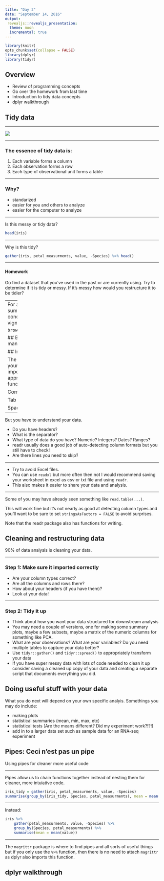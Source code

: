 ```yaml
---
title: "Day 2"
date: "September 14, 2016"
output: 
 revealjs::revealjs_presentation:
  theme: moon
  incremental: true
---
```


```r
library(knitr)
opts_chunk$set(collapse = FALSE)
library(dplyr)
library(tidyr)
```


## Overview  

- Review of programming concepts
- Go over the homework from last time
- Introduction to tidy data concepts
- dplyr walkthrough


## Tidy data

------  

![](racoon.gif)

-----

### The essence of tidy data is:
  
1. Each variable forms a column
2. Each observation forms a row
3. Each type of observational unit forms a table

-----

### Why?

- standarized
- easier for you and others to analyze
- easier for the computer to analyze

-----

Is this messy or tidy data?

```r
head(iris)
```

-----

Why is this tidy?
```r
gather(iris, petal_measurments, value, -Species) %>% head()
```


-----

#### Homework

Go find a dataset that you've used in the past or are currently using.  Try to determine if it is tidy or messy.  If it's messy how would you restructure it to be tidier?

-----
For a more detailed summary of the tidy data concept, see the `tidyr` vignette

```
browseVignettes("tidyr")
```





## Basic data manipulation

## Importing data

The `readr` package is your best bet for data import.  Use the apprpriate `read_*` function for your data.

Comma separated
```
read_csv()
```

Tab separated
```
read_tsv()
```

Space separated
```
read_table()
```


------

But you have to understand your data.

- Do you have headers?
- What is the separator?
- What type of data do you have?  Numeric? Integers? Dates? Ranges?
- readr usually does a good job of auto-detecting column formats but you still have to check!
- Are there lines you need to skip?

-----

- Try to avoid Excel files.  
- You can use `readxl` but more often then not I would recommend saving your worksheet in excel as csv or txt file and using `readr`.
- This also makes it easier to share your data and analysis.

-----

Some of you may have already seen something like `read.table(...)`.  

This will work fine but it's not nearly as good at detecting column types and you'll want to be sure to set `stringsAsFactors = FALSE` to avoid surprises.
 
Note that the readr package also has functions for writing.


## Cleaning and restructuring data

90% of data analysis is cleaning your data.  

-----

### Step 1:  Make sure it imported correctly  

- Are your column types correct?
- Are all the columns and rows there?
- How about your headers (if you have them)?
- Look at your data!

-----  

### Step 2:  Tidy it up

- Think about how you want your data structured for downstream analysis
- You may need a couple of versions, one for making some summary plots, maybe a few subsets, maybe a matrix of the numeric columns for something like PCA.
- What are your observations?  What are your variables?  Do you need multiple tables to capture your data better?
- Use `tidyr::gather()` and `tidyr::spread()` to appropriately transform your data
- If you have super messy data with lots of code needed to clean it up consider saving a cleaned up copy of your data and creating a separate script that documents everything you did.


## Doing useful stuff with your data

What you do next will depend on your own specific analyis.  Somethings you may do include:  

- making plots
- statistical summaries (mean, min, max, etc)
- statistical tests (Are the means different? Did my experiment work?!?!)
- add in to a larger data set such as sample data for an RNA-seq experiment


## Pipes: Ceci n'est pas un pipe

Using pipes for cleaner more useful code


-----

Pipes allow us to chain functions together instead of nesting them for cleaner, more intuiative code.

```r
iris_tidy = gather(iris, petal_measurments, value, -Species)
summarise(group_by(iris_tidy, Species, petal_measurments), mean = mean(value))
```

-----

Instead:

```r
iris %>% 
	gather(petal_measurments, value, -Species) %>% 
	group_by(Species, petal_measurments) %>% 
	summarise(mean = mean(value))
```

-----

The `magrittr` package is where to find pipes and all sorts of useful things but if you only use the ` %>% ` function, then there is no need to attach `magrittr` as dplyr also imports this function.


## dplyr walkthrough





